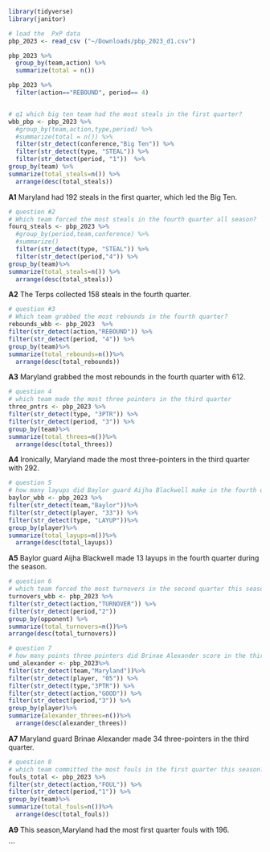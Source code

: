 ```r
library(tidyverse)
library(janitor)
```


```r
# load the  PxP data 
pbp_2023 <- read_csv ("~/Downloads/pbp_2023_d1.csv")
```
```r
pbp_2023 %>% 
  group_by(team,action) %>% 
  summarize(total = n())
```
```r
pbp_2023 %>% 
  filter(action=="REBOUND", period== 4) 
```

```r

```




```r
# q1 which big ten team had the most steals in the first quarter?
wbb_pbp <- pbp_2023 %>% 
  #group_by(team,action,type,period) %>% 
  #summarize(total = n()) %>%
  filter(str_detect(conference,"Big Ten")) %>% 
  filter(str_detect(type, "STEAL")) %>% 
  filter(str_detect(period, "1"))  %>% 
group_by(team) %>% 
summarize(total_steals=n()) %>% 
  arrange(desc(total_steals))
```
**A1** Maryland had 192 steals in the first quarter, which led the Big Ten.




```r
# question #2 
# Which team forced the most steals in the fourth quarter all season?
fourq_steals <- pbp_2023 %>%
  #group_by(period,team,conference) %>%
  #summarize()
  filter(str_detect(type, "STEAL")) %>%
  filter(str_detect(period,"4")) %>%
group_by(team)%>%
summarize(total_steals=n()) %>%
  arrange(desc(total_steals))
```
**A2** The Terps collected 158 steals in the fourth quarter.

```r
# question #3
# Which team grabbed the most rebounds in the fourth quarter?
rebounds_wbb <- pbp_2023  %>%
filter(str_detect(action,"REBOUND")) %>%
filter(str_detect(period, "4")) %>%
group_by(team)%>%
summarize(total_rebounds=n())%>%
  arrange(desc(total_rebounds))
```
**A3** Maryland grabbed the most rebounds in the fourth quarter with 612.

```r
# question 4 
# which team made the most three pointers in the third quarter
three_pntrs <- pbp_2023 %>%
filter(str_detect(type, "3PTR")) %>%
filter(str_detect(period, "3")) %>%
group_by(team)%>%
summarize(total_threes=n())%>%
  arrange(desc(total_threes))
```
**A4** Ironically, Maryland made the most three-pointers in the third quarter with 292.

```r
# question 5
# how many layups did Baylor guard Aijha Blackwell make in the fourth quarter all season?
baylor_wbb <- pbp_2023 %>%
filter(str_detect(team,"Baylor"))%>%
filter(str_detect(player, "33")) %>%
filter(str_detect(type, "LAYUP"))%>%
group_by(player)%>%
summarize(total_layups=n())%>%
  arrange(desc(total_layups))
```
**A5** Baylor guard Aijha Blackwell made 13 layups in the fourth quarter during the season.

```r
# question 6
# which team forced the most turnovers in the second quarter this season
turnovers_wbb <- pbp_2023 %>%
filter(str_detect(action,"TURNOVER")) %>%
filter(str_detect(period,"2"))
group_by(opponent) %>%
summarize(total_turnovers=n())%>%
arrange(desc(total_turnovers))
```

```r
# question 7
# how many points three pointers did Brinae Alexander score in the third quarter all season?
umd_alexander <- pbp_2023%>%
filter(str_detect(team,"Maryland"))%>%
filter(str_detect(player, "05")) %>%
filter(str_detect(type,"3PTR")) %>%
filter(str_detect(action,"GOOD")) %>%
filter(str_detect(period,"3")) %>%
group_by(player)%>%
summarize(alexander_threes=n())%>%
  arrange(desc(alexander_threes))
```
**A7** Maryland guard Brinae Alexander made 34 three-pointers in the third quarter.


```r
# question 8
# which team committed the most fouls in the first quarter this season?
fouls_total <- pbp_2023 %>%
filter(str_detect(action,"FOUL")) %>%
filter(str_detect(period,"1")) %>%
group_by(team)%>%
summarize(total_fouls=n())%>%
  arrange(desc(total_fouls))
```
**A9** This season,Maryland had the most first quarter fouls with 196.

```

